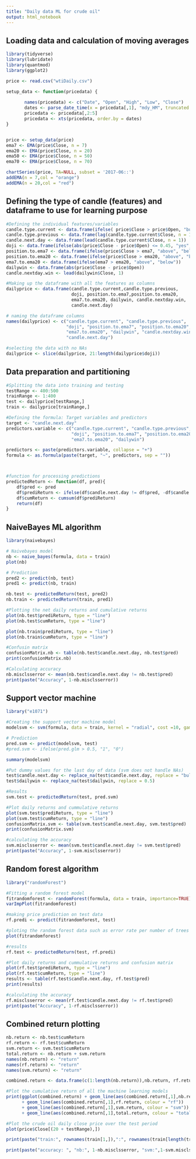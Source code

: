 ---
title: "Daily data ML for crude oil"
output: html_notebook
---
 
## Loading data and calculation of moving averages

```{r}
library(tidyverse)
library(lubridate)
library(quantmod)
library(ggplot2)

price <- read.csv("wtiDaily.csv")

setup_data <- function(pricedata) {
  
       names(pricedata) <- c("Date", "Open", "High", "Low", "Close")
       dates <- parse_date_time(x = pricedata[,1], "mdy_HM", truncated = 3)
       pricedata <- pricedata[,2:5]
       pricedata <- xts(pricedata, order.by = dates)
}


price <- setup_data(price)
ema7 <- EMA(price$Close, n = 7)
ema20 <- EMA(price$Close, n = 20)
ema50 <- EMA(price$Close, n = 50)
ema70 <- EMA(price$Close, n = 70)

```



```{r}
chartSeries(price, TA=NULL, subset = '2017-06::')
addEMA(n = 7,col = "orange")
addEMA(n = 20,col = "red")

```

## Defining the type of candle (features) and dataframe to use for learning purpose

```{r}
#Defining the individual features/variables
candle.type.current <- data.frame(ifelse( price$Close > price$Open, "bull", "bear"))
candle.type.previous <- data.frame(lag(candle.type.current$Close, n = 1))
candle.next.day <- data.frame(lead(candle.type.current$Close, n = 1))
doji <- data.frame(ifelse(abs(price$Close - price$Open) <= 0.45, "yes", "no"))
position.to.ema7 <- data.frame(ifelse(price$Close > ema7, "above", "below"))
position.to.ema20 <- data.frame(ifelse(price$Close > ema20, "above", "below"))
ema7.to.ema20 <- data.frame(ifelse(ema7 > ema20, "above", "below"))
dailywin <- data.frame(abs(price$Close - price$Open))
candle.nextday.win <- lead(dailywin$Close, 1)

#Making up the dataframe with all the features as columns
dailyprice <- data.frame(candle.type.current,candle.type.previous,
                         doji, position.to.ema7,position.to.ema20, 
                         ema7.to.ema20, dailywin, candle.nextday.win,
                         candle.next.day)

# naming the dataframe columns
names(dailyprice) <- c("candle.type.current", "candle.type.previous",
                       "doji", "position.to.ema7", "position.to.ema20",
                       "ema7.to.ema20", "dailywin", "candle.nextday.win", 
                       "candle.next.day")

#selecting the data with no NAs
dailyprice <- slice(dailyprice, 21:length(dailyprice$doji))

```

## Data preparation and partitioning

```{r}

#Splitting the data into training and testing
testRange <- 400:500
trainRange <- 1:400
test <- dailyprice[testRange,]
train <- dailyprice[trainRange,]

#Defining the formula: Target variables and predictors
target <- "candle.next.day"
predictors.variable <- c("candle.type.current", "candle.type.previous",
                         "doji", "position.to.ema7", "position.to.ema20",
                         "ema7.to.ema20", "dailywin")

predictors <- paste(predictors.variable, collapse = "+")
formula <- as.formula(paste(target, "~", predictors, sep = ""))



#function for processing predictions
predictedReturn <- function(df, pred){
    df$pred <- pred
    df$prediReturn <- ifelse(df$candle.next.day != df$pred, -df$candle.nextday.win, df$candle.nextday.win)
    df$cumReturn <- cumsum(df$prediReturn)
    return(df)
}

```


## NaiveBayes ML algorithm

```{r , echo = FALSE}
library(naivebayes) 

# Naivebayes model
nb <- naive_bayes(formula, data = train)
plot(nb)

# Prediction
pred2 <- predict(nb, test)
pred1 <- predict(nb, train)

nb.test <- predictedReturn(test, pred2)
nb.train <- predictedReturn(train, pred1)

#Plotting the net daily returns and cumulative returns
plot(nb.test$prediReturn, type = "line")
plot(nb.test$cumReturn, type = "line")

plot(nb.train$prediReturn, type = "line")
plot(nb.train$cumReturn, type = "line")

#Confusin matrix
confusionMatrix.nb <- table(nb.test$candle.next.day, nb.test$pred)
print(confusionMatrix.nb)

#Calculating accuracy
nb.misclsserror <- mean(nb.test$candle.next.day != nb.test$pred)
print(paste("Accuracy", 1-nb.misclsserror))
```

## Support vector machine

```{r, echo = FALSE}
library("e1071")

#Creating the support vector machine model
modelsvm <- svm(formula, data = train, kernel = "radial", cost =10, gamma = 0.2) 

# Prediction
pred.svm <- predict(modelsvm, test)
#pred.svm <- ifelse(pred.glm > 0.5, "1", "0")

summary(modelsvm)

#Put dummy values for the last day of data (svm does not handle NAs)
test$candle.next.day <- replace_na(test$candle.next.day, replace = "bull")
test$dailywin <- replace_na(test$dailywin, replace = 0.5)

#Results
svm.test <- predictedReturn(test, pred.svm)

#Plot daily returns and cummulative returns
plot(svm.test$prediReturn, type = "line")
plot(svm.test$cumReturn, type = "line")
confusionMatrix.svm <- table(svm.test$candle.next.day, svm.test$pred)
print(confusionMatrix.svm)

#calculating the accuracy
svm.misclsserror <- mean(svm.test$candle.next.day != svm.test$pred)
print(paste("Accuracy", 1-svm.misclsserror))
```

## Random forest algorithm

```{r, echo = FALSE }
library("randomForest")

#Fitting a random forest model
fitrandomforest <- randomForest(formula, data = train, importance=TRUE)
varImpPlot(fitrandomforest)

#making price prediction on test data
rf.predi <- predict(fitrandomforest, test)

#ploting the random forest data such as error rate per number of trees
plot(fitrandomforest)

#results
rf.test <- predictedReturn(test, rf.predi)

#Plot daily returns and cummulative returns and confusion matrix
plot(rf.test$prediReturn, type = "line")
plot(rf.test$cumReturn, type = "line")
results <- table(rf.test$candle.next.day, rf.test$pred)
print(results)

#calculating the accuracy
rf.misclsserror <- mean(rf.test$candle.next.day != rf.test$pred)
print(paste("Accuracy", 1-rf.misclsserror))

```
## Combined return plotting

```{r, echo = FALSE}
nb.return <- nb.test$cumReturn
rf.return <- rf.test$cumReturn
svm.return <- svm.test$cumReturn
total.return <- nb.return + svm.return
names(nb.return) <- "return"
names(rf.return) <- "return"
names(svm.return) <- "return"

combined.return <- data.frame(c(1:length(nb.return)),nb.return, rf.return, svm.return, total.return)

#Plot the cumulative return of all the machine learning models
print(ggplot(combined.return) + geom_line(aes(combined.return[,1],nb.return, colour = "nb"))
      + geom_line(aes(combined.return[,1],rf.return, colour = "rf"))
      + geom_line(aes(combined.return[,1],svm.return, colour = "svm"))
      + geom_line(aes(combined.return[,1],total.return, colour = "total"))  + ylab("cum return (x1000 USD)") + xlab("number of trades (test)"))

#Plot the crude oil daily close price over the test period
plot(price$Close[(20 + testRange),])

print(paste("train:", rownames(train[1,]),":", rownames(train[length(train$doji),]), "test:", rownames(test[1,]), ":", rownames(test[length(test$doji),])))

print(paste("accuracy: ", "nb:", 1-nb.misclsserror, "svm:",1-svm.misclsserror, "rf:", 1-rf.misclsserror  ))
```

